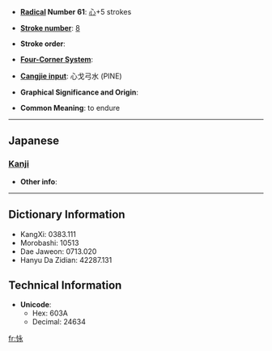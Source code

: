 * '''[[Wiktionary:Chinese radical index| Radical]] Number 61''': [[Wiktionary:Chinese radical index 心|心]]+5 strokes

* '''[[Wiktionary:Chinese total strokes index|Stroke number]]''': [[Wiktionary:Chinese total strokes index 8|8]]

* '''Stroke order''': 

* '''[[Wiktionary:Chinese four corner index|Four-Corner System]]''': 

* '''[[Wiktionary:Chinese Cangjie index|Cangjie input]]''': 心戈弓水 (PINE)

* '''Graphical Significance and Origin''': 

* '''Common Meaning''': to endure

----

==Japanese==
===[[Kanji]]===
{{kanji|on readings=|kun readings=[[こらえる]] (koraeru), [[しのぶ]] (shinobu), [[たえる]] (taeru)}}

* '''Other info''':  

----

== Dictionary Information ==

* KangXi: 0383.111
* Morobashi: 10513
* Dae Jaweon: 0713.020
* Hanyu Da Zidian: 42287.131

== Technical Information ==

* '''Unicode''':
** Hex: 603A
** Decimal: 24634

[[fr:怺]]